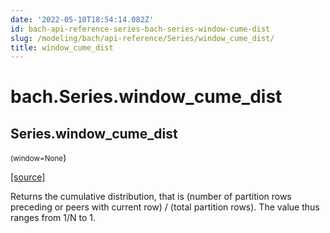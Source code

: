 ```yaml
---
date: '2022-05-10T18:54:14.082Z'
id: bach-api-reference-series-bach-series-window-cume-dist
slug: /modeling/bach/api-reference/Series/window_cume_dist/
title: window_cume_dist
---
```


# bach.Series.window_cume_dist

<div className="method">

## <span className="additional-name">Series.</span><span className="name">window_cume_dist</span>

<small className="parameter-list">(<span className="parameter" id="window">window=None</span></small>)


&#8203;<span className="view-source">[[source]](https://github.com/objectiv/objectiv-analytics/blob/main/bach/bach/series/series.py)</span>

<div className="content">

Returns the cumulative distribution, that is
(number of partition rows preceding or peers with current row) / (total partition rows).
The value thus ranges from 1/N to 1.


</div>


</div>
